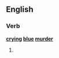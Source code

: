 ==English==

===Verb===
'''[[crying]] [[blue]] [[murder]]'''

# {{present participle of|cry blue murder}}